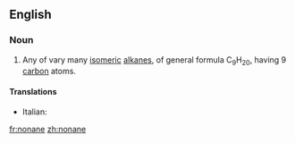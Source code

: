 ==English==

===Noun===
{{en-noun}}
#{{organic compound}} Any of vary many [[isomeric]] [[alkane]]s, of general formula C<sub>9</sub>H<sub>20</sub>, having 9 [[carbon]] atoms.

====Translations====
{{trans-top|nonane}}
*Italian: {{t|it|nonano|m}}
{{trans-mid}}

{{trans-bottom}}

[[fr:nonane]]
[[zh:nonane]]
